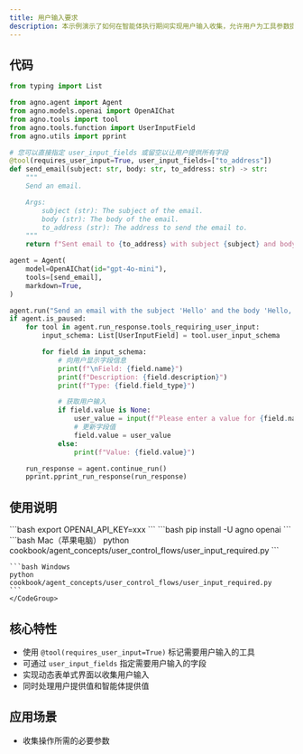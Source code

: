 ```yaml
---
title: 用户输入要求
description: 本示例演示了如何在智能体执行期间实现用户输入收集，允许用户为工具参数提供特定信息。
---
```

## 代码

```python cookbook/agent_concepts/user_control_flows/user_input_required.py
from typing import List

from agno.agent import Agent
from agno.models.openai import OpenAIChat
from agno.tools import tool
from agno.tools.function import UserInputField
from agno.utils import pprint

# 您可以直接指定 user_input_fields 或留空以让用户提供所有字段
@tool(requires_user_input=True, user_input_fields=["to_address"])
def send_email(subject: str, body: str, to_address: str) -> str:
    """
    Send an email.

    Args:
        subject (str): The subject of the email.
        body (str): The body of the email.
        to_address (str): The address to send the email to.
    """
    return f"Sent email to {to_address} with subject {subject} and body {body}"

agent = Agent(
    model=OpenAIChat(id="gpt-4o-mini"),
    tools=[send_email],
    markdown=True,
)

agent.run("Send an email with the subject 'Hello' and the body 'Hello, world!'")
if agent.is_paused:
    for tool in agent.run_response.tools_requiring_user_input:
        input_schema: List[UserInputField] = tool.user_input_schema

        for field in input_schema:
            # 向用户显示字段信息
            print(f"\nField: {field.name}")
            print(f"Description: {field.description}")
            print(f"Type: {field.field_type}")

            # 获取用户输入
            if field.value is None:
                user_value = input(f"Please enter a value for {field.name}: ")
                # 更新字段值
                field.value = user_value
            else:
                print(f"Value: {field.value}")

    run_response = agent.continue_run()
    pprint.pprint_run_response(run_response)
```

## 使用说明

<Steps>
  <Snippet file="create-venv-step.mdx" />

  <Step title="设置您的 API 密钥">
    ```bash
    export OPENAI_API_KEY=xxx
    ```
  </Step>

  <Step title="安装库">
    ```bash
    pip install -U agno openai
    ```
  </Step>

  <Step title="运行示例">
    <CodeGroup>
    ```bash Mac（苹果电脑）
    python cookbook/agent_concepts/user_control_flows/user_input_required.py
    ```

    ```bash Windows
    python cookbook/agent_concepts/user_control_flows/user_input_required.py
    ```
    </CodeGroup>
  </Step>
</Steps>

## 核心特性

- 使用 `@tool(requires_user_input=True)` 标记需要用户输入的工具
- 可通过 `user_input_fields` 指定需要用户输入的字段
- 实现动态表单式界面以收集用户输入
- 同时处理用户提供值和智能体提供值

## 应用场景

- 收集操作所需的必要参数